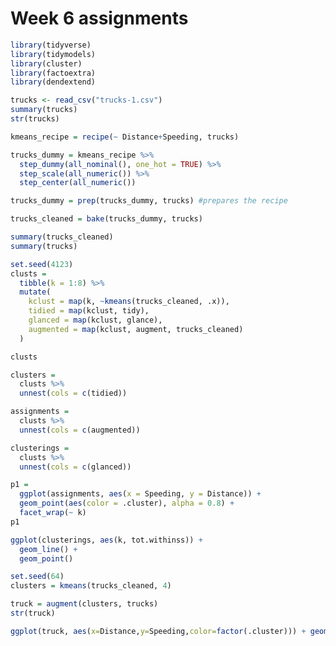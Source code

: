 # Week 6 assignments
```r
library(tidyverse)
library(tidymodels)
library(cluster)
library(factoextra)
library(dendextend)
```
```r
trucks <- read_csv("trucks-1.csv")
summary(trucks)
str(trucks)
```
```r
kmeans_recipe = recipe(~ Distance+Speeding, trucks) 

trucks_dummy = kmeans_recipe %>% 
  step_dummy(all_nominal(), one_hot = TRUE) %>%
  step_scale(all_numeric()) %>%
  step_center(all_numeric()) 

trucks_dummy = prep(trucks_dummy, trucks) #prepares the recipe

trucks_cleaned = bake(trucks_dummy, trucks) 
```

```r
summary(trucks_cleaned)
summary(trucks)
```

```r
set.seed(4123)
clusts = 
  tibble(k = 1:8) %>%
  mutate(
    kclust = map(k, ~kmeans(trucks_cleaned, .x)),
    tidied = map(kclust, tidy),
    glanced = map(kclust, glance),
    augmented = map(kclust, augment, trucks_cleaned)
  )

clusts
```

```r
clusters = 
  clusts %>%
  unnest(cols = c(tidied))

assignments = 
  clusts %>% 
  unnest(cols = c(augmented))

clusterings = 
  clusts %>%
  unnest(cols = c(glanced))
```

```r
p1 = 
  ggplot(assignments, aes(x = Speeding, y = Distance)) +
  geom_point(aes(color = .cluster), alpha = 0.8) + 
  facet_wrap(~ k)
p1
```
```r
ggplot(clusterings, aes(k, tot.withinss)) +
  geom_line() +
  geom_point()
```
```r
set.seed(64)
clusters = kmeans(trucks_cleaned, 4)
```
```r
truck = augment(clusters, trucks)
str(truck)
```
```r
ggplot(truck, aes(x=Distance,y=Speeding,color=factor(.cluster))) + geom_point() 
```

